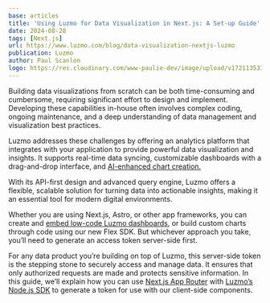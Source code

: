 ```yaml
---
base: articles
title: 'Using Luzmo for Data Visualization in Next.js: A Set-up Guide'
date: 2024-08-28
tags: [Next.js]
url: https://www.luzmo.com/blog/data-visualization-nextjs-luzmo
publication: Luzmo
author: Paul Scanlon
logo: https://res.cloudinary.com/www-paulie-dev/image/upload/v1721135334/paulie.dev/Logos/luzmo-logo_ya94yx.png
---
```


Building data visualizations from scratch can be both time-consuming and cumbersome, requiring significant effort to design and implement. Developing these capabilities in-house often involves complex coding, ongoing maintenance, and a deep understanding of data management and visualization best practices.

Luzmo addresses these challenges by offering an analytics platform that integrates with your application to provide powerful data visualization and insights. It supports real-time data syncing, customizable dashboards with a drag-and-drop interface, and [AI-enhanced chart creation.](https://www.luzmo.com/product/luzmo-ai)

With its API-first design and advanced query engine, Luzmo offers a flexible, scalable solution for turning data into actionable insights, making it an essential tool for modern digital environments.

Whether you are using Next.js, Astro, or other app frameworks, you can create and [embed low-code Luzmo dashboards](https://developer.luzmo.com/guide/dashboard-embedding--embed-into-application?_gl=1*r26myc*_gcl_au*NzMxMzc0OTUxLjE3MTc0MzQ5ODY.*_ga*NTYzMzM0NjIwLjE3MTc0MzQ5ODY.*_ga_DNMC2VH2X3*MTcyNTAwMzk1Ny40My4xLjE3MjUwMDQwMzAuMC4wLjE0OTc3NjQzNzU.), or build custom charts through code using our new Flex SDK. But whichever approach you take, you’ll need to generate an access token server-side first.

For any data product you’re building on top of Luzmo, this server-side token is the stepping stone to securely access and manage data. It ensures that only authorized requests are made and protects sensitive information. In this guide, we’ll explain how you can use [Next.js App Router](https://nextjs.org/docs/app) with [Luzmo’s Node.js SDK](https://github.com/luzmo-official/luzmo-sdk-nodejs) to generate a token for use with our client-side components.
